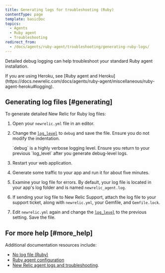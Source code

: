```yaml
---
title: Generating logs for troubleshooting (Ruby)
contentType: page
template: basicDoc
topics:
  - Agents
  - Ruby agent
  - Troubleshooting
redirect_from:
  - /docs/agents/ruby-agent/troubleshooting/generating-ruby-logs/
---
```


Detailed debug logging can help troubleshoot your standard Ruby agent installation.

<Callout variant="important">
  If you are using Heroku, see [Ruby agent and Heroku](https://docs.newrelic.com/docs/agents/ruby-agent/miscellaneous/ruby-agent-heroku#logging).
</Callout>

## Generating log files [#generating]

To generate detailed New Relic for Ruby log files:

1. Open your `newrelic.yml` file in an editor.
2. Change the [`log_level`](/docs/agents/ruby-agent/installation-configuration/ruby-agent-configuration#log_level) to `debug` and save the file. Ensure you do not modify the indentation.

   <Callout variant="important">
     `debug` is a highly verbose logging level. Ensure you return to your previous `log_level` after you generate debug-level logs.
   </Callout>
3. Restart your web application.
4. Generate some traffic to your app and run it for about five minutes.
5. Examine your log file for errors. By default, your log file is located in your app's log folder and is named `newrelic_agent.log`.
6. If sending your log file to New Relic Support, attach the log file to your support ticket, along with `newrelic.yml`, your Gemfile, and `Gemfile.lock`.
7. Edit `newrelic.yml` again and change the [`log_level`](/docs/agents/ruby-agent/installation-configuration/ruby-agent-configuration#log_level) to the previous setting. Save the file.

## For more help [#more_help]

Additional documentation resources include:

* [No log file (Ruby)](https://docs.newrelic.com/docs/agents/ruby-agent/troubleshooting/no-log-file-ruby)
* [Ruby agent configuration](https://docs.newrelic.com/docs/agents/ruby-agent/installation-configuration/ruby-agent-configuration)
* [New Relic agent logs and troubleshooting](/docs/agents/manage-apm-agents/troubleshooting/new-relic-agent-logs-troubleshooting).
